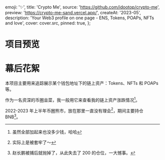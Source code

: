 
  emoji: '✨',
  title: 'Crypto Me',
  source: 'https://github.com/idootop/crypto-me',
  preview: 'https://crypto-me-sand.vercel.app/',
  createAt: '2023-05',
  description:
    'Your Web3 profile on one page - ENS, Tokens, POAPs, NFTs and love',
  cover: cover.src,
  pinned: true,
};

# 项目预览


<BaseImage src={demo.src} alt="del-wang.eth" />

# 幕后花絮

本项目主要用来追踪展示某个钱包地址下的链上资产：Tokens、NFTs 和 POAPs 等。

作为一名资深的币圈韭菜，我一般用它来查看我的链上资产涨跌情况[^1]。

2022-2023 年上半年币圈熊市，放在那里一直没有理会[^2]，期间主要持仓 BNB[^3]。

[^1]: 虽然全部加起来也没多少钱，哈哈
[^2]: 实际上是被套牢了～
[^3]: 赵长鹏被捕后就抛掉了，从此失去了 200 的仓位，一大憾事。
